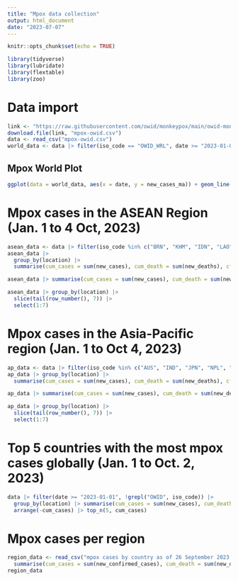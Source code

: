 ```yaml
---
title: "Mpox data collection"
output: html_document
date: "2023-07-07"
---
```


```r
knitr::opts_chunk$set(echo = TRUE)
```

```r
library(tidyverse)
library(lubridate)
library(flextable)
library(zoo)
```

# Data import

```r
link <- "https://raw.githubusercontent.com/owid/monkeypox/main/owid-monkeypox-data.csv"
download.file(link, "mpox-owid.csv")
data <- read_csv("mpox-owid.csv")
world_data <- data |> filter(iso_code == "OWID_WRL", date >= "2023-01-01") |> mutate(new_cases_ma = rollmean(new_cases, k = 7, fill = NA))
```

## Mpox World Plot

```r
ggplot(data = world_data, aes(x = date, y = new_cases_ma)) + geom_line()
```

# Mpox cases in the ASEAN Region (Jan. 1 to 4 Oct, 2023)
```r
asean_data <- data |> filter(iso_code %in% c("BRN", "KHM", "IDN", "LAO", "PHL", "THA", "VNM", "MMR", "SGP", "MYS"), date >= "2023-01-01")
asean_data |> 
  group_by(location) |> 
  summarise(cum_cases = sum(new_cases), cum_death = sum(new_deaths), cfr = round((cum_death/cum_cases)*100, 2))
```

```r
asean_data |> summarise(cum_cases = sum(new_cases), cum_death = sum(new_deaths), cfr = round((cum_death/cum_cases)*100, 2))
```


```r
asean_data |> group_by(location) |> 
  slice(tail(row_number(), 7)) |> 
  select(1:7)
```

# Mpox cases in the Asia-Pacific region (Jan. 1 to Oct 4, 2023)
```r
ap_data <- data |> filter(iso_code %in% c("AUS", "IND", "JPN", "NPL", "NZL", "CHN", "KOR", "LKA"), date >= "2023-01-01")
ap_data |> group_by(location) |> 
  summarise(cum_cases = sum(new_cases), cum_death = sum(new_deaths), cfr = round((cum_death/cum_cases)*100, 2))
```

```r
ap_data |> summarise(cum_cases = sum(new_cases), cum_death = sum(new_deaths), cfr = round((cum_death/cum_cases)*100, 2))
```

```r
ap_data |> group_by(location) |> 
  slice(tail(row_number(), 7)) |> 
  select(1:7)
```

# Top 5 countries with the most mpox cases globally (Jan. 1 to Oct. 2, 2023)
```r
data |> filter(date >= "2023-01-01", !grepl("OWID", iso_code)) |> 
  group_by(location) |> summarise(cum_cases = sum(new_cases), cum_death = sum(new_deaths)) |> 
  arrange(-cum_cases) |> top_n(5, cum_cases)
```

# Mpox cases per region
```r
region_data <- read_csv("mpox cases by country as of 26 September 2023.csv") |> filter(date >= "2023-01-01") |> group_by(who_region) |> 
  summarise(cum_cases = sum(new_confirmed_cases), cum_death = sum(new_deaths))
region_data
```

